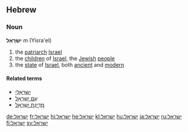 ==Hebrew==
===Noun===
'''יִשְׂרָאֵל''' ''m'' (Yisra'el)

#the [[patriarch]] [[Israel]]
#the [[child|children]] of [[Israel]], the [[Jewish]] [[people]]
#the [[state]] of [[Israel]], both [[ancient]] and [[modern]]

====Related terms====
*[[ישראלי|יִשְרָאֵלִי]]
*[[עם ישראל|עַם יִשְרָאֵל]]
*[[מדינת ישראל|מְדִינַת יִשְרָאֵל]]

[[de:ישראל]]
[[fr:ישראל]]
[[hi:ישראל]]
[[he:ישראל]]
[[kl:ישראל]]
[[hu:ישראל]]
[[ja:ישראל]]
[[ru:ישראל]]
[[fi:ישראל]]
[[sv:ישראל]]